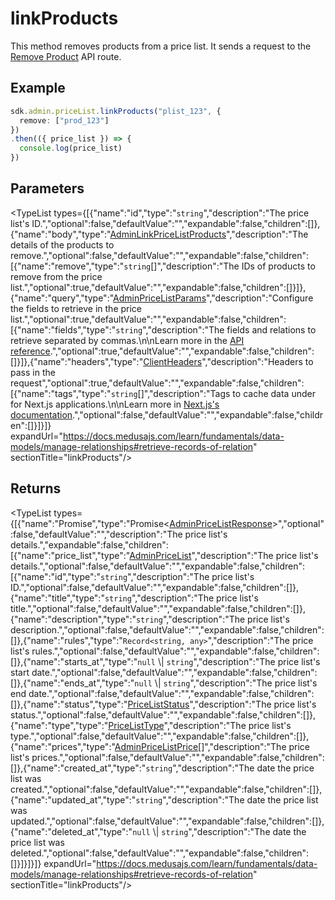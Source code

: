 
# linkProducts

This method removes products from a price list. It sends a request to the
[Remove Product](https://docs.medusajs.com/v2/api/admin#price-lists\_postpricelistsidproducts)
API route.

## Example

```ts
sdk.admin.priceList.linkProducts("plist_123", {
  remove: ["prod_123"]
})
.then(({ price_list }) => {
  console.log(price_list)
})
```

## Parameters

<TypeList types={[{"name":"id","type":"`string`","description":"The price list's ID.","optional":false,"defaultValue":"","expandable":false,"children":[]},{"name":"body","type":"[AdminLinkPriceListProducts](../../../../../types/HttpTypes/interfaces/types.HttpTypes.AdminLinkPriceListProducts/page.mdx)","description":"The details of the products to remove.","optional":false,"defaultValue":"","expandable":false,"children":[{"name":"remove","type":"`string`[]","description":"The IDs of products to remove from the price list.","optional":true,"defaultValue":"","expandable":false,"children":[]}]},{"name":"query","type":"[AdminPriceListParams](../../../../../types/HttpTypes/interfaces/types.HttpTypes.AdminPriceListParams/page.mdx)","description":"Configure the fields to retrieve in the price list.","optional":true,"defaultValue":"","expandable":false,"children":[{"name":"fields","type":"`string`","description":"The fields and relations to retrieve separated by commas.\n\nLearn more in the [API reference](https://docs.medusajs.com/api/store#select-fields-and-relations).","optional":true,"defaultValue":"","expandable":false,"children":[]}]},{"name":"headers","type":"[ClientHeaders](../../../types/js_sdk.admin.ClientHeaders/page.mdx)","description":"Headers to pass in the request","optional":true,"defaultValue":"","expandable":false,"children":[{"name":"tags","type":"`string`[]","description":"Tags to cache data under for Next.js applications.\n\nLearn more in [Next.js's documentation](https://nextjs.org/docs/app/building-your-application/caching#fetch-optionsnexttags-and-revalidatetag).","optional":false,"defaultValue":"","expandable":false,"children":[]}]}]} expandUrl="https://docs.medusajs.com/learn/fundamentals/data-models/manage-relationships#retrieve-records-of-relation" sectionTitle="linkProducts"/>

## Returns

<TypeList types={[{"name":"Promise","type":"Promise&#60;[AdminPriceListResponse](../../../../../types/HttpTypes/interfaces/types.HttpTypes.AdminPriceListResponse/page.mdx)&#62;","optional":false,"defaultValue":"","description":"The price list's details.","expandable":false,"children":[{"name":"price_list","type":"[AdminPriceList](../../../../../types/HttpTypes/interfaces/types.HttpTypes.AdminPriceList/page.mdx)","description":"The price list's details.","optional":false,"defaultValue":"","expandable":false,"children":[{"name":"id","type":"`string`","description":"The price list's ID.","optional":false,"defaultValue":"","expandable":false,"children":[]},{"name":"title","type":"`string`","description":"The price list's title.","optional":false,"defaultValue":"","expandable":false,"children":[]},{"name":"description","type":"`string`","description":"The price list's description.","optional":false,"defaultValue":"","expandable":false,"children":[]},{"name":"rules","type":"`Record<string, any>`","description":"The price list's rules.","optional":false,"defaultValue":"","expandable":false,"children":[]},{"name":"starts_at","type":"`null` \\| `string`","description":"The price list's start date.","optional":false,"defaultValue":"","expandable":false,"children":[]},{"name":"ends_at","type":"`null` \\| `string`","description":"The price list's end date.","optional":false,"defaultValue":"","expandable":false,"children":[]},{"name":"status","type":"[PriceListStatus](../../../../../pricing/types/pricing.PriceListStatus/page.mdx)","description":"The price list's status.","optional":false,"defaultValue":"","expandable":false,"children":[]},{"name":"type","type":"[PriceListType](../../../../../pricing/types/pricing.PriceListType/page.mdx)","description":"The price list's type.","optional":false,"defaultValue":"","expandable":false,"children":[]},{"name":"prices","type":"[AdminPriceListPrice](../../../../../types/HttpTypes/interfaces/types.HttpTypes.AdminPriceListPrice/page.mdx)[]","description":"The price list's prices.","optional":false,"defaultValue":"","expandable":false,"children":[]},{"name":"created_at","type":"`string`","description":"The date the price list was created.","optional":false,"defaultValue":"","expandable":false,"children":[]},{"name":"updated_at","type":"`string`","description":"The date the price list was updated.","optional":false,"defaultValue":"","expandable":false,"children":[]},{"name":"deleted_at","type":"`null` \\| `string`","description":"The date the price list was deleted.","optional":false,"defaultValue":"","expandable":false,"children":[]}]}]}]} expandUrl="https://docs.medusajs.com/learn/fundamentals/data-models/manage-relationships#retrieve-records-of-relation" sectionTitle="linkProducts"/>
